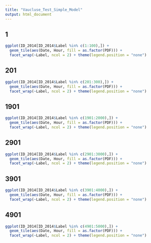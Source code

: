 ```yaml
---
title: "Vaucluse_Test_Simple_Model"
output: html_document
---
```

## 1
```r
ggplot(ID_2014[ID_2014$Label %in% c(1:100),]) + 
  geom_tile(aes(Date, Hour, fill = as.factor(PDF))) + 
  facet_wrap(~Label, ncol = 2) + theme(legend.position = "none")
```

## 201
```r
ggplot(ID_2014[ID_2014$Label %in% c(201:300),]) + 
  geom_tile(aes(Date, Hour, fill = as.factor(PDF))) + 
  facet_wrap(~Label, ncol = 2) + theme(legend.position = "none")
```

## 1901
```r
ggplot(ID_2014[ID_2014$Label %in% c(1901:2000),]) + 
  geom_tile(aes(Date, Hour, fill = as.factor(PDF))) + 
  facet_wrap(~Label, ncol = 2) + theme(legend.position = "none")
```

## 2901
```r
ggplot(ID_2014[ID_2014$Label %in% c(2901:3000),]) + 
  geom_tile(aes(Date, Hour, fill = as.factor(PDF))) + 
  facet_wrap(~Label, ncol = 2) + theme(legend.position = "none")
```

## 3901
```r
ggplot(ID_2014[ID_2014$Label %in% c(3901:4000),]) + 
  geom_tile(aes(Date, Hour, fill = as.factor(PDF))) + 
  facet_wrap(~Label, ncol = 2) + theme(legend.position = "none")
```

## 4901
```r

ggplot(ID_2014[ID_2014$Label %in% c(4901:5000),]) + 
  geom_tile(aes(Date, Hour, fill = as.factor(PDF))) + 
  facet_wrap(~Label, ncol = 2) + theme(legend.position = "none")
```
